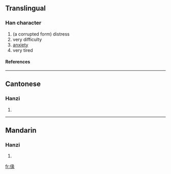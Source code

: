 ==Translingual==
===Han character===
{{Han char|rn=9|rad=人|as=09|sn=11|four=|canj=人女弓人 (OVNO)}}
# (a corrupted form) distress
# very difficulty
# [[anxiety]]
# very tired
====References====
{{Han ref|kx=0111.160|hdz=10198.090|uh=3470|ud=13424}}

----
==Cantonese==
===Hanzi===
{{yue-hanzi|jyut=|y=fui4}}
# {{defn|Cantonese}}

----
==Mandarin==
===Hanzi===
{{cmn-hanzi|pin=[[huì]] (hui4)|wg=hui<sup>4</sup>}}
# {{defn|Mandarin}}

[[fr:㑰]]
